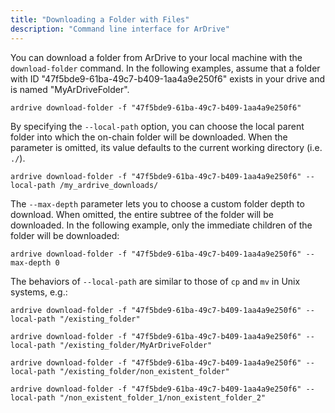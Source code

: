 ```yaml
---
title: "Downloading a Folder with Files"
description: "Command line interface for ArDrive"
---
```


You can download a folder from ArDrive to your local machine with the `download-folder` command. In the following examples, assume that a folder with ID "47f5bde9-61ba-49c7-b409-1aa4a9e250f6" exists in your drive and is named "MyArDriveFolder".

```shell
ardrive download-folder -f "47f5bde9-61ba-49c7-b409-1aa4a9e250f6"
```

By specifying the `--local-path` option, you can choose the local parent folder into which the on-chain folder will be downloaded. When the parameter is omitted, its value defaults to the current working directory (i.e. `./`).

```shell
ardrive download-folder -f "47f5bde9-61ba-49c7-b409-1aa4a9e250f6" --local-path /my_ardrive_downloads/
```

The `--max-depth` parameter lets you to choose a custom folder depth to download. When omitted, the entire subtree of the folder will be downloaded. In the following example, only the immediate children of the folder will be downloaded:

```shell
ardrive download-folder -f "47f5bde9-61ba-49c7-b409-1aa4a9e250f6" --max-depth 0
```

The behaviors of `--local-path` are similar to those of `cp` and `mv` in Unix systems, e.g.:

```shell
ardrive download-folder -f "47f5bde9-61ba-49c7-b409-1aa4a9e250f6" --local-path "/existing_folder"

ardrive download-folder -f "47f5bde9-61ba-49c7-b409-1aa4a9e250f6" --local-path "/existing_folder/MyArDriveFolder"

ardrive download-folder -f "47f5bde9-61ba-49c7-b409-1aa4a9e250f6" --local-path "/existing_folder/non_existent_folder"

ardrive download-folder -f "47f5bde9-61ba-49c7-b409-1aa4a9e250f6" --local-path "/non_existent_folder_1/non_existent_folder_2"
```